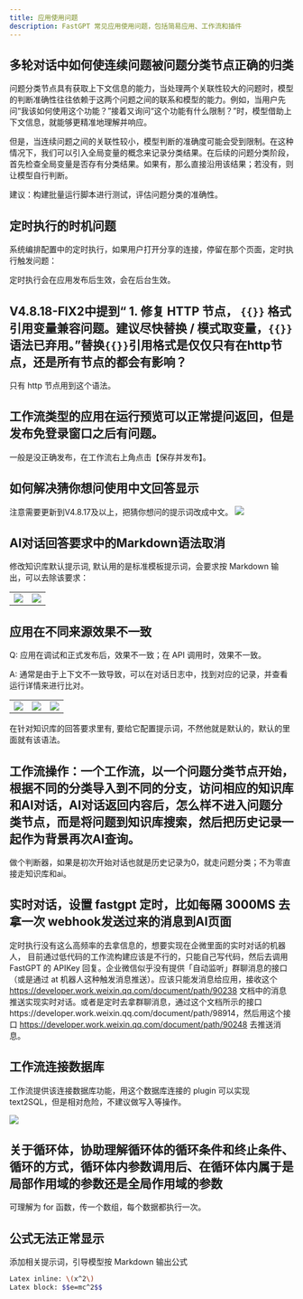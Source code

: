 ```yaml
---
title: 应用使用问题
description: FastGPT 常见应用使用问题，包括简易应用、工作流和插件
---
```


## 多轮对话中如何使连续问题被问题分类节点正确的归类

问题分类节点具有获取上下文信息的能力，当处理两个关联性较大的问题时，模型的判断准确性往往依赖于这两个问题之间的联系和模型的能力。例如，当用户先问“我该如何使用这个功能？”接着又询问“这个功能有什么限制？”时，模型借助上下文信息，就能够更精准地理解并响应。

但是，当连续问题之间的关联性较小，模型判断的准确度可能会受到限制。在这种情况下，我们可以引入全局变量的概念来记录分类结果。在后续的问题分类阶段，首先检查全局变量是否存有分类结果。如果有，那么直接沿用该结果；若没有，则让模型自行判断。

建议：构建批量运行脚本进行测试，评估问题分类的准确性。

## 定时执行的时机问题

系统编排配置中的定时执行，如果用户打开分享的连接，停留在那个页面，定时执行触发问题：

定时执行会在应用发布后生效，会在后台生效。

## V4.8.18-FIX2中提到“ 1. 修复 HTTP 节点， `{{}}` 格式引用变量兼容问题。建议尽快替换 / 模式取变量，`{{}}` 语法已弃用。”替换`{{}}`引用格式是仅仅只有在http节点，还是所有节点的都会有影响？

只有 http 节点用到这个语法。

## 工作流类型的应用在运行预览可以正常提问返回，但是发布免登录窗口之后有问题。

一般是没正确发布，在工作流右上角点击【保存并发布】。

## 如何解决猜你想问使用中文回答显示

注意需要更新到V4.8.17及以上，把猜你想问的提示词改成中文。
![](/imgs/quizApp2.png)

## AI对话回答要求中的Markdown语法取消

修改知识库默认提示词, 默认用的是标准模板提示词，会要求按 Markdown 输出，可以去除该要求：

| | |
| --- | --- |
| ![](/imgs/image-83.png) | ![](/imgs/image-84.png) |

## 应用在不同来源效果不一致

Q: 应用在调试和正式发布后，效果不一致；在 API 调用时，效果不一致。

A: 通常是由于上下文不一致导致，可以在对话日志中，找到对应的记录，并查看运行详情来进行比对。

| | | |
| --- | --- | --- |
| ![](/imgs/image-85.png) | ![](/imgs/image-86.png) | ![](/imgs/image-87.png) |
在针对知识库的回答要求里有, 要给它配置提示词，不然他就是默认的，默认的里面就有该语法。

## 工作流操作：一个工作流，以一个问题分类节点开始，根据不同的分类导入到不同的分支，访问相应的知识库和AI对话，AI对话返回内容后，怎么样不进入问题分类节点，而是将问题到知识库搜索，然后把历史记录一起作为背景再次AI查询。

做个判断器，如果是初次开始对话也就是历史记录为0，就走问题分类；不为零直接走知识库和ai。

## 实时对话，设置 fastgpt 定时，比如每隔 3000MS 去拿一次 webhook发送过来的消息到AI页面

定时执行没有这么高频率的去拿信息的，想要实现在企微里面的实时对话的机器人，
目前通过低代码的工作流构建应该是不行的，只能自己写代码，然后去调用 FastGPT 的 APIKey 回复。企业微信似乎没有提供「自动监听」群聊消息的接口（或是通过 at 机器人这种触发消息推送）。应该只能发消息给应用，接收这个 https://developer.work.weixin.qq.com/document/path/90238 文档中的消息推送实现实时对话。或者是定时去拿群聊消息，通过这个文档所示的接口https://developer.work.weixin.qq.com/document/path/98914，然后用这个接口 https://developer.work.weixin.qq.com/document/path/90248 去推送消息。

## 工作流连接数据库

工作流提供该连接数据库功能，用这个数据库连接的 plugin 可以实现 text2SQL，但是相对危险，不建议做写入等操作。

![](/imgs/quizApp1.png)

## 关于循环体，协助理解循环体的循环条件和终止条件、循环的方式，循环体内参数调用后、在循环体内属于是局部作用域的参数还是全局作用域的参数

可理解为 for 函数，传一个数组，每个数据都执行一次。

## 公式无法正常显示

添加相关提示词，引导模型按 Markdown 输出公式

```bash
Latex inline: \(x^2\) 
Latex block: $$e=mc^2$$
```
